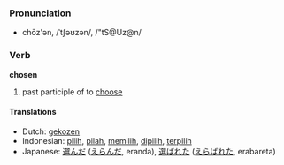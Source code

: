 === Pronunciation ===
*chōz'ən, /ˈtʃəʊzən/, /"tS@Uz@n/

=== Verb ===
'''chosen'''

# past participle of to [[choose]]

==== Translations ====
*Dutch: [[gekozen]]
*Indonesian: [[pilih]], [[pilah]], [[pilih|memilih]], [[pilih|dipilih]], [[pilih|terpilih]]
*Japanese: [[選んだ]] ([[えらんだ]], eranda),  [[選ばれた]] ([[えらばれた]], erabareta)